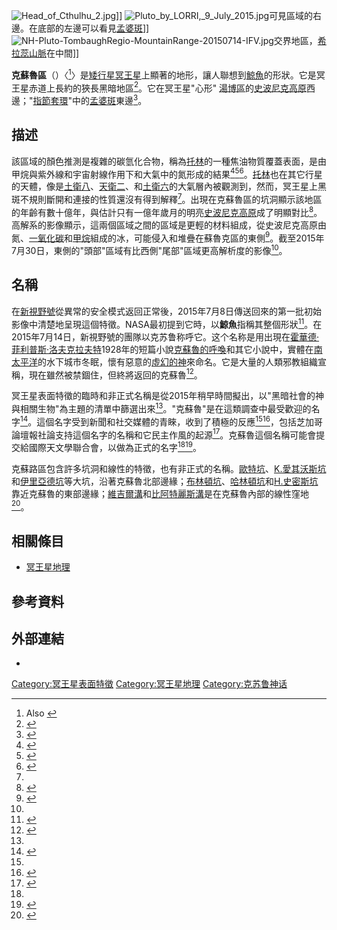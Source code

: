 {{Infobox feature on celestial object
 |name       = 克蘇魯區
 |image      = Cthulhu Regio.jpg
 |image_size = 250px
 |globe      = 冥王星
 |coordinates= {{coord|0|N|90|E|globe:pluto_type:landmark|display=inline,title}}
 |width      = {{convert|1000|km}}
 |length     = {{convert|3000|km}}
 |eponym     = [[克蘇魯|克蘇魯]]
}}
[[File:Head_of_Cthulhu_2.jpg|thumb]]]]
[[File:Pluto_by_LORRI,_9_July_2015.jpg|thumb]]可見區域的右邊。在底部的左邊可以看見[[孟婆斑|孟婆斑]]]] 
[[File:NH-Pluto-TombaughRegio-MountainRange-20150714-IFV.jpg|thumb]]交界地區，[[希拉蕊山脈|希拉蕊山脈]]在中間]] 

'''克蘇魯區'''（{{lang-en|Cthulhu Macula}}）〈{{IPAc-en|'|k|(ə)|th|u:|l|u:|_|'|r|i:|dZ|i|.|ou}}<ref>Also {{IPAc-en|'|r|E|dZ|i|.|ou}}</ref>〉是[[矮行星|矮行星]][[冥王星|冥王星]]上顯著的地形，讓人聯想到[[鯨魚|鯨魚]]的形狀。它是冥王星赤道上長約{{convert|1860|mi|km|disp=flip|abbr=on}}的狹長黑暗地區<ref name="whale">{{cite web|last1 = Feltman|first1 = Rachel|title = New map of Pluto reveals a 'whale' and a 'donut'|url = http://www.washingtonpost.com/news/speaking-of-science/wp/2015/07/08/new-map-of-pluto-reveals-a-whale-and-a-donut/|work = The Washington Post|accessdate = 14 July 2015|date = 8 July 2015|archive-date = 2019-04-01|archive-url = https://web.archive.org/web/20190401105230/https://www.washingtonpost.com/news/speaking-of-science/wp/2015/07/08/new-map-of-pluto-reveals-a-whale-and-a-donut/|dead-url = no}}</ref>。它在冥王星"心形" [[湯博區|湯博區]]的[[史波尼克高原|史波尼克高原]]西邊；"[[冥王星地理#指節套環|指節套環]]"中的[[孟婆斑|孟婆斑]]東邊<ref name=":0">{{Cite web|title = Places on Pluto are Being Named for Your Darkest Imaginings|url = http://space.io9.com/places-on-pluto-are-being-named-for-your-darkest-imagin-1717825166|accessdate = 2015-07-23|first = Mika|last = McKinnon|archive-date = 2015-07-22|archive-url = https://web.archive.org/web/20150722061439/http://space.io9.com/places-on-pluto-are-being-named-for-your-darkest-imagin-1717825166|dead-url = no}}</ref>。

== 描述 ==
該區域的顏色推測是複雜的碳氫化合物，稱為[[托林_(天文學)|托林]]的一種焦油物質覆蓋表面，是由甲烷與紫外線和宇宙射線作用下和大氣中的氮形成的結果<ref name="darkspots">{{Cite web|title = Why the Dark Spots on Pluto?|url = http://thespacewriter.com/wp/2015/07/03/why-the-dark-spots-on-pluto/|accessdate = 2015-07-23|last = Petersen|first = C. C.|website = TheSpacewriter's Ramblings|archive-date = 2015-07-23|archive-url = https://web.archive.org/web/20150723080836/http://thespacewriter.com/wp/2015/07/03/why-the-dark-spots-on-pluto/|dead-url = no}}</ref><ref>{{Cite web|title = Strange Spots on Pluto May be Tar and Frost|url = http://www.space.com/8313-strange-spots-pluto-tar-frost.html|accessdate = 2015-07-23|website = Space.com|last = Moskowitz|first = Clara|archive-date = 2015-07-21|archive-url = https://web.archive.org/web/20150721010318/http://www.space.com/8313-strange-spots-pluto-tar-frost.html|dead-url = no}}</ref><ref>{{Cite web|title = Pluto's bright heart and Charon's dark spot revealed in HD|url = http://www.astronomy.com/news/2015/07/plutos-heart-revealed-as-mountainous-tombaugh-regio|accessdate = 2015-07-23|website = Astronomy Magazine|last = Betz|first = Eric|archive-date = 2015-07-23|archive-url = https://web.archive.org/web/20150723052738/http://www.astronomy.com/news/2015/07/plutos-heart-revealed-as-mountainous-tombaugh-regio|dead-url = no}}</ref>。[[托林_(天文學)|托林]]也在其它行星的天體，像是[[土衛八|土衛八]]、[[天衛二|天衛二]]、和[[土衛六|土衛六]]的大氣層內被觀測到，然而，冥王星上黑斑不規則斷開和連接的性質還沒有得到解釋<ref name="darkspots"/>。出現在克蘇魯區的坑洞顯示該地區的年齡有數十億年，與估計只有一億年歲月的明亮[[史波尼克高原|史波尼克高原]]成了明顯對比<ref>{{Cite web|title = NASA's New Horizons Finds Second Mountain Range in Pluto's 'Heart'|url = http://www.nasa.gov/image-feature/nasa-s-new-horizons-finds-second-mountain-range-in-pluto-s-heart|accessdate = 2015-07-23|publisher = NASA|archive-date = 2015-07-23|archive-url = https://web.archive.org/web/20150723013747/http://www.nasa.gov/image-feature/nasa-s-new-horizons-finds-second-mountain-range-in-pluto-s-heart/|dead-url = no}}</ref>。高解系的影像顯示，這兩個區域之間的區域是更輕的材料組成，從史波尼克高原由氮、[[一氧化碳|一氧化碳]]和[[甲烷|甲烷]]組成的冰，可能侵入和堆疊在蘇魯克區的東側<ref>{{Cite web|title = New Horizons Discovers Flowing Ices on Pluto|url = http://www.nasa.gov/feature/new-horizons-discovers-flowing-ices-on-pluto|accessdate = 2015-07-25|publisher = NASA|archive-date = 2016-03-17|archive-url = https://web.archive.org/web/20160317050557/http://www.nasa.gov/feature/new-horizons-discovers-flowing-ices-on-pluto/|dead-url = no}}</ref>。截至2015年7月30日，東側的"頭部"區域有比西側"尾部"區域更高解析度的影像<ref name=names/>。

== 名稱 ==
在[[新視野號|新視野號]]從異常的安全模式返回正常後，2015年7月8日傳送回來的第一批初始影像中清楚地呈現這個特徵。NASA最初提到它時，以'''鯨魚'''指稱其整個形狀<ref>{{cite web|title=NASA's New Horizons: A 'Heart' from Pluto as Flyby Begins|url=https://www.nasa.gov/feature/nasa-s-new-horizons-a-heart-from-pluto-as-flyby-begins|publisher=NASA|accessdate=15 July 2015|date=8 July 2015|archive-date=2019-04-03|archive-url=https://web.archive.org/web/20190403195019/https://www.nasa.gov/feature/nasa-s-new-horizons-a-heart-from-pluto-as-flyby-begins/|dead-url=no}}</ref>。在2015年7月14日，新視野號的團隊以克苏鲁称呼它。这个名称是用出現在[[霍華德·菲利普斯·洛夫克拉夫特|霍華德·菲利普斯·洛夫克拉夫特]]1928年的短篇小說[[克蘇魯的呼喚|克蘇魯的呼喚]]和其它小說中，實體在[[南太平洋|南太平洋]]的水下城市冬眠，懷有惡意的[[克蘇魯|虛幻的神]]來命名。它是大量的人類邪教組織宣稱，現在雖然被禁錮住，但終將返回的克蘇魯<ref name="call">{{cite web|url = http://en.wikisource.org/wiki/The_Call_of_Cthulhu|title = The Call of Cthulhu|first = H.P|last = Lovecraft|authorlink = H. P. Lovecraft|work = Wikisource|origyear = First published 1928|accessdate = 6 June 2012|archive-date = 2020-11-29|archive-url = https://web.archive.org/web/20201129125252/https://en.wikisource.org/wiki/The_Call_of_Cthulhu|dead-url = no}}</ref>。

冥王星表面特徵的臨時和非正式名稱是從2015年稍早時間擬出，以"黑暗社會的神與相關生物"為主題的清單中篩選出來<ref name=":0" />。"克蘇魯"是在這類調查中最受歡迎的名字<ref>{{Cite web|title = Will HP Lovecraft's deity give his name to a feature on Pluto?|url = http://www.theguardian.com/books/booksblog/2015/jul/15/pluto-literary-cthulhu-name-features|website = the Guardian|accessdate = 2015-07-23|first = Alison|last = Flood|archive-date = 2020-11-08|archive-url = https://web.archive.org/web/20201108131630/https://www.theguardian.com/books/booksblog/2015/jul/15/pluto-literary-cthulhu-name-features|dead-url = no}}</ref>。這個名字受到新聞和社交媒體的青睞，收到了積極的反應<ref name=":0" /><ref>{{Cite web|title = How 'Mordor' and 'Cthulhu' found their way onto Pluto and its moons|url = http://mashable.com/2015/07/16/pluto-charon-mordor-cthulu/|website = Mashable|accessdate = 2015-07-23|archive-date = 2020-11-24|archive-url = https://web.archive.org/web/20201124014706/https://mashable.com/2015/07/16/pluto-charon-mordor-cthulu/|dead-url = no}}</ref>，包括芝加哥論壇報社論支持這個名字的名稱和它民主作風的起源<ref>{{Cite web|title = Tolkien and Lovecraft got spots on Pluto. Keep it that way.|url = http://www.chicagotribune.com/news/opinion/editorials/ct-edit-pluto-0720-20150717-story.html|accessdate = 2015-07-23|work = Chicago Tribune|archive-date = 2015-07-23|archive-url = https://web.archive.org/web/20150723004830/http://www.chicagotribune.com/news/opinion/editorials/ct-edit-pluto-0720-20150717-story.html|dead-url = no}}</ref>。克蘇魯這個名稱可能會提交給國際天文學聯合會，以做為正式的名字<ref name=":0" /><ref name="brokenheart">{{cite web|last1=Feltman|first1=Rachel|title=New data reveals that Pluto's heart is broken|url=http://www.washingtonpost.com/news/speaking-of-science/wp/2015/07/14/new-data-reveals-that-plutos-heart-is-broken/|work=The Washington Post|accessdate=14 July 2015|date=14 July 2015|archive-date=2017-09-05|archive-url=https://web.archive.org/web/20170905000735/https://www.washingtonpost.com/news/speaking-of-science/wp/2015/07/14/new-data-reveals-that-plutos-heart-is-broken/|dead-url=no}}</ref>。

克蘇路區包含許多坑洞和線性的特徵，也有非正式的名稱。[[歐特坑|歐特坑]]、[[K.愛其沃斯坑|K.愛其沃斯坑]]和[[伊里亞德坑|伊里亞德坑]]等大坑，沿著克蘇魯北部邊緣；[[布林頓坑|布林頓坑]]、[[哈林頓坑|哈林頓坑]]和[[H.史密斯坑|H.史密斯坑]]靠近克蘇魯的東部邊緣；[[維吉爾溝|維吉爾溝]]和[[比阿特麗斯溝|比阿特麗斯溝]]是在克蘇魯內部的線性窪地<ref name=names>{{Cite web|title = Informal Names for Features on Pluto|url = http://pluto.jhuapl.edu/Multimedia/Science-Photos/image.php?gallery_id=2&image_id=263|website = New Horizons|accessdate = 2015-07-31|publisher = Johns Hopkins Applied Physics Laboratory|date = 29 July 2015|archive-url = https://web.archive.org/web/20150905170648/http://pluto.jhuapl.edu/Multimedia/Science-Photos/image.php?gallery_id=2&image_id=263|archive-date = 2015-09-05|dead-url = yes}}</ref>。

== 相關條目 ==
*[[冥王星地理|冥王星地理]]

== 參考資料 ==
{{Reflist|30em}}

== 外部連結 ==
*{{Commons category-inline}}

{{冥王星}}

[[Category:冥王星表面特徵|Category:冥王星表面特徵]]
[[Category:冥王星地理|Category:冥王星地理]]
[[Category:克苏鲁神话|Category:克苏鲁神话]]